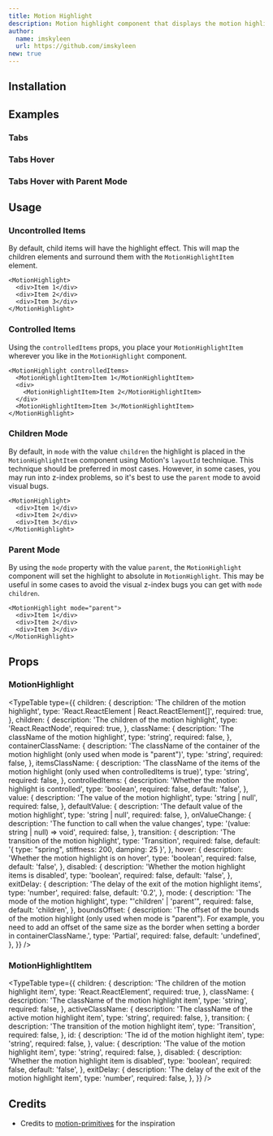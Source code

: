 ```yaml
---
title: Motion Highlight
description: Motion highlight component that displays the motion highlight effect.
author:
  name: imskyleen
  url: https://github.com/imskyleen
new: true
---
```


<ComponentPreview name="motion-highlight-cards-hover-demo" />

## Installation

<ComponentInstallation name="motion-highlight" />

## Examples

### Tabs

<ComponentPreview name="motion-highlight-tabs-demo" />

### Tabs Hover

<ComponentPreview name="motion-highlight-tabs-hover-demo" />

### Tabs Hover with Parent Mode

<ComponentPreview name="motion-highlight-tabs-hover-parent-demo" />

## Usage

### Uncontrolled Items

By default, child items will have the highlight effect. This will map the children elements and surround them with the `MotionHighlightItem` element.

```tsx
<MotionHighlight>
  <div>Item 1</div>
  <div>Item 2</div>
  <div>Item 3</div>
</MotionHighlight>
```

### Controlled Items

Using the `controlledItems` props, you place your `MotionHighlightItem` wherever you like in the `MotionHighlight` component.

```tsx
<MotionHighlight controlledItems>
  <MotionHighlightItem>Item 1</MotionHighlightItem>
  <div>
    <MotionHighlightItem>Item 2</MotionHighlightItem>
  </div>
  <MotionHighlightItem>Item 3</MotionHighlightItem>
</MotionHighlight>
```

### Children Mode

By default, in `mode` with the value `children` the highlight is placed in the `MotionHighlightItem` component using Motion's `layoutId` technique. This technique should be preferred in most cases. However, in some cases, you may run into z-index problems, so it's best to use the `parent` mode to avoid visual bugs.

```tsx
<MotionHighlight>
  <div>Item 1</div>
  <div>Item 2</div>
  <div>Item 3</div>
</MotionHighlight>
```

### Parent Mode

By using the `mode` property with the value `parent`, the `MotionHighlight` component will set the highlight to absolute in `MotionHighlight`. This may be useful in some cases to avoid the visual z-index bugs you can get with `mode` `children`.

```tsx
<MotionHighlight mode="parent">
  <div>Item 1</div>
  <div>Item 2</div>
  <div>Item 3</div>
</MotionHighlight>
```

## Props

### MotionHighlight

<TypeTable
  type={{
    children: {
      description: 'The children of the motion highlight',
      type: 'React.ReactElement | React.ReactElement[]',
      required: true,
    },
    children: {
      description: 'The children of the motion highlight',
      type: 'React.ReactNode',
      required: true,
    },
    className: {
      description: 'The className of the motion highlight',
      type: 'string',
      required: false,
    },
    containerClassName: {
      description:
        'The className of the container of the motion highlight (only used when mode is "parent")',
      type: 'string',
      required: false,
    },
    itemsClassName: {
      description:
        'The className of the items of the motion highlight (only used when controlledItems is true)',
      type: 'string',
      required: false,
    },
    controlledItems: {
      description: 'Whether the motion highlight is controlled',
      type: 'boolean',
      required: false,
      default: 'false',
    },
    value: {
      description: 'The value of the motion highlight',
      type: 'string | null',
      required: false,
    },
    defaultValue: {
      description: 'The default value of the motion highlight',
      type: 'string | null',
      required: false,
    },
    onValueChange: {
      description: 'The function to call when the value changes',
      type: '(value: string | null) => void',
      required: false,
    },
    transition: {
      description: 'The transition of the motion highlight',
      type: 'Transition',
      required: false,
      default: '{ type: "spring", stiffness: 200, damping: 25 }',
    },
    hover: {
      description: 'Whether the motion highlight is on hover',
      type: 'boolean',
      required: false,
      default: 'false',
    },
    disabled: {
      description: 'Whether the motion highlight items is disabled',
      type: 'boolean',
      required: false,
      default: 'false',
    },
    exitDelay: {
      description: 'The delay of the exit of the motion highlight items',
      type: 'number',
      required: false,
      default: '0.2',
    },
    mode: {
      description: 'The mode of the motion highlight',
      type: "'children' | 'parent'",
      required: false,
      default: 'children',
    },
    boundsOffset: {
      description:
        'The offset of the bounds of the motion highlight (only used when mode is "parent"). For example, you need to add an offset of the same size as the border when setting a border in containerClassName.',
      type: 'Partial<Bounds>',
      required: false,
      default: 'undefined',
    },
  }}
/>

### MotionHighlightItem

<TypeTable
  type={{
    children: {
      description: 'The children of the motion highlight item',
      type: 'React.ReactElement',
      required: true,
    },
    className: {
      description: 'The className of the motion highlight item',
      type: 'string',
      required: false,
    },
    activeClassName: {
      description: 'The className of the active motion highlight item',
      type: 'string',
      required: false,
    },
    transition: {
      description: 'The transition of the motion highlight item',
      type: 'Transition',
      required: false,
    },
    id: {
      description: 'The id of the motion highlight item',
      type: 'string',
      required: false,
    },
    value: {
      description: 'The value of the motion highlight item',
      type: 'string',
      required: false,
    },
    disabled: {
      description: 'Whether the motion highlight item is disabled',
      type: 'boolean',
      required: false,
      default: 'false',
    },
    exitDelay: {
      description: 'The delay of the exit of the motion highlight item',
      type: 'number',
      required: false,
    },
  }}
/>

## Credits

- Credits to [motion-primitives](https://motion-primitives.com/docs/animated-background) for the inspiration
